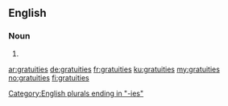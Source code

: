 ==English==

===Noun===
{{head|en|noun plural form}}

# {{plural of|gratuity|lang=en}}

[[Category:English plurals ending in "-ies"]]

[[ar:gratuities]]
[[de:gratuities]]
[[fr:gratuities]]
[[ku:gratuities]]
[[my:gratuities]]
[[no:gratuities]]
[[fi:gratuities]]